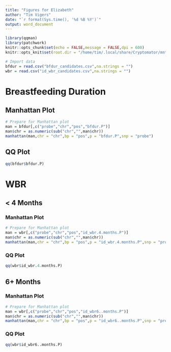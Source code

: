```yaml
---
title: "Figures for Elizabeth"
author: "Tim Vigers"
date: "`r format(Sys.time(), '%d %B %Y')`"
output: word_document
---
```


```r
library(qqman)
library(patchwork)
knitr::opts_chunk$set(echo = FALSE,message = FALSE,dpi = 600)
knitr::opts_knit$set(root.dir = "/home/tim/.local/share/Cryptomator/mnt/Vault/School/Statistical Genomics/EWAS/results/late_infancy")
```

```r
# Import data
bfdur = read.csv("bfdur_candidates.csv",na.strings = "")
wbr = read.csv("id_wbr_candidates.csv",na.strings = "")
```

# Breastfeeding Duration

## Manhattan Plot

```r
# Prepare for Manhattan plot
man = bfdur[,c("probe","chr","pos","bfdur.P")]
man$chr = as.numeric(sub("chr","",man$chr))
manhattan(man,chr = "chr",bp = "pos",p = "bfdur.P",snp = "probe")
```

## QQ Plot

```r
qq(bfdur$bfdur.P)
```

# WBR

## < 4 Months

### Manhattan Plot

```r
# Prepare for Manhattan plot
man = wbr[,c("probe","chr","pos","id_wbr.4.months.P")]
man$chr = as.numeric(sub("chr","",man$chr))
manhattan(man,chr = "chr",bp = "pos",p = "id_wbr.4.months.P",snp = "probe")
```

### QQ Plot

```r
qq(wbr$id_wbr.4.months.P)
```

## 6+ Months

### Manhattan Plot

```r
# Prepare for Manhattan plot
man = wbr[,c("probe","chr","pos","id_wbr6..months.P")]
man$chr = as.numeric(sub("chr","",man$chr))
manhattan(man,chr = "chr",bp = "pos",p = "id_wbr6..months.P",snp = "probe")
```

### QQ Plot

```r
qq(wbr$id_wbr6..months.P)
```
